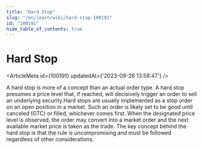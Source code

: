 ```yaml
---
title: "Hard Stop"
slug: "/en/learn/wiki/hard-stop-100191"
id: "100191"
hide_table_of_contents: true
---
```



# Hard Stop

<ArticleMeta id={100191} updatedAt={'2023-09-26 13:58:47'} />
<div className='border-solid border-b border-t-0 my-4 border-[var(--ifm-color-gray-300)]' />

A hard stop is more of a concept than an actual order type. A hard stop presumes a price level that, if reached, will decisively trigger an order to sell an underlying security.Hard stops are usually implemented as a stop order on an open position in a market. Such an order is likely set to be good until canceled (GTC) or filled, whichever comes first. When the designated price level is observed, the order may convert into a market order and the next available market price is taken as the trade. The key concept behind the hard stop is that the rule is uncompromising and must be followed regardless of other considerations.
